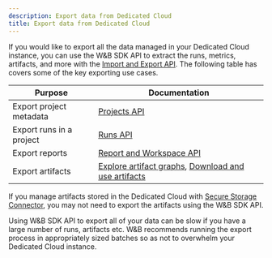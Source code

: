 ```yaml
---
description: Export data from Dedicated Cloud
title: Export data from Dedicated Cloud
---
```


If you would like to export all the data managed in your Dedicated Cloud instance, you can use the W&B SDK API to extract the runs, metrics, artifacts, and more with the [Import and Export API](/models/ref/python/public-api/). The following table has covers some of the key exporting use cases.

| Purpose | Documentation |
|---------|---------------|
| Export project metadata | [Projects API](/models/ref/python/public-api/projects) |
| Export runs in a project | [Runs API](/models/ref/python/public-api/runs) |
| Export reports | [Report and Workspace API](/models/reports/clone-and-export-reports/) |
| Export artifacts | [Explore artifact graphs](/models/artifacts/explore-and-traverse-an-artifact-graph/), [Download and use artifacts](/models/artifacts/download-and-use-an-artifact/#download-and-use-an-artifact-stored-on-wb) |

If you manage artifacts stored in the Dedicated Cloud with [Secure Storage Connector](/platform/app/settings-page/teams/#secure-storage-connector), you may not need to export the artifacts using the W&B SDK API.

<Note>
Using W&B SDK API to export all of your data can be slow if you have a large number of runs, artifacts etc. W&B recommends running the export process in appropriately sized batches so as not to overwhelm your Dedicated Cloud instance.
</Note>
